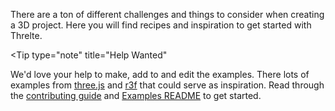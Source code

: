 There are a ton of different challenges and things to consider when creating a 3D project. Here you
will find recipes and inspiration to get started with Threlte.

<Tip
  type="note"
  title="Help Wanted"
>
  We'd love your help to make, add to and edit the examples. There lots of examples from
  [three.js](https://threejs.org/examples/#webgl_animation_keyframes) and
  [r3f](https://docs.pmnd.rs/react-three-fiber/getting-started/examples) that could serve as
  inspiration. Read through the [contributing
  guide](https://github.com/threlte/threlte/blob/main/CONTRIBUTING.md) and [Examples
  README](https://github.com/threlte/threlte/blob/main/apps/docs/src/examples/README.md) to get
  started.
</Tip>
